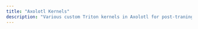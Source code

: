 ```yaml
---
title: "Axolotl Kernels"
description: "Various custom Triton kernels in Axolotl for post-traning speed and memory savings"
---
```

